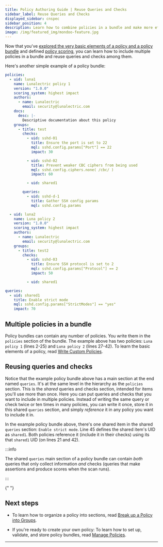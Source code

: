 ```yaml
---
title: Policy Authoring Guide | Reuse Queries and Checks
sidebar_label: Reuse Queries and Checks
displayed_sidebar: cnspec
sidebar_position: 4
description: Learn how to combine policies in a bundle and make more efficient policies by reusing queries and checks
image: /img/featured_img/mondoo-feature.jpg
---
```


Now that you've [explored the very basic elements of a policy and a policy bundle](/cnspec/cnspec-policies/write/simple/) and defined [policy scoring](/cnspec/cnspec-policies/write/policy-scoring/), you can learn how to include multiple policies in a bundle and reuse queries and checks among them.

Here's another simple example of a policy bundle:

```yaml showLineNumbers
policies:
  - uid: luna1
    name: Lunalectric policy 1
    version: "1.0.0"
    scoring_system: highest impact
    authors:
      - name: Lunalectric
        email: security@lunalectric.com
    docs:
      desc: |-
        Descriptive documentation about this policy
    groups:
      - title: test
        checks:
          - uid: sshd-01
            title: Ensure the port is set to 22
            mql: sshd.config.params["Port"] == 22
            impact: 30

          - uid: sshd-02
            title: Prevent weaker CBC ciphers from being used
            mql: sshd.config.ciphers.none( /cbc/ )
            impact: 60

          - uid: shared1

        queries:
          - uid: sshd-d-1
            title: Gather SSH config params
            mql: sshd.config.params

  - uid: luna2
    name: Luna policy 2
    version: "1.0.0"
    scoring_system: highest impact
    authors:
      - name: Lunalectric
        email: security@lunalectric.com
    groups:
      - title: test2
        checks:
          - uid: sshd-03
            title: Ensure SSH protocol is set to 2
            mql: sshd.config.params["Protocol"] == 2
            impact: 50

          - uid: shared1

queries:
  - uid: shared1
    title: Enable strict mode
    mql: sshd.config.params["StrictModes"] == "yes"
    impact: 70
```

## Multiple policies in a bundle

Policy bundles can contain any number of policies. You write them in the `policies` section of the bundle. The example above has two policies: `Luna policy 1` (lines 2-25) and `Luna policy 2` (lines 27-42). To learn the basic elements of a policy, read [Write Custom Policies](/cnspec/cnspec-policies/write/simple/).

## Reusing queries and checks

Notice that the example policy bundle above has a main section at the end named `queries`. It's at the same level in the hierarchy as the `policies` section. This is the _shared_ queries and checks section, intended for items you'll use more than once. Here you can put queries and checks that you want to include in multiple policies. Instead of writing the same query or check twice or ten times in many policies, you can write it once, store it in this shared `queries` section, and simply _reference_ it in any policy you want to include it in.

In the example policy bundle above, there's one shared item in the shared `queries` section: `Enable strict mode`. Line 45 defines the shared item's UID as `shared1`. Both policies reference it (include it in their checks) using its that `shared1` UID (on lines 21 and 42).

:::info

The shared `queries` main section of a policy bundle can contain _both_ queries that only collect information _and_ checks (queries that make assertions and produce scores when the scan runs).

:::


<Partial />{" "}

## Next steps

- To learn how to organize a policy into sections, read [Break up a Policy into Groups](/cnspec/cnspec-policies/write/chapters/).

- If you're ready to create your own policy: To learn how to set up, validate, and store policy bundles, read [Manage Policies](/cnspec/cnspec-policies/cnspec-manage-policies/).

---
